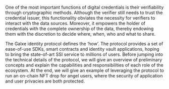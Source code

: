 One of the most important functions of digital credentials is their verifiability through cryptographic methods. Although the verifier still needs to trust the credential issuer, this functionality obviates the necessity for verifiers to interact with the data sources. Moreover, it empowers the holder of credentials with the complete ownership of the data, thereby endowing them with the discretion to decide where, when, who and what to share.

The Galxe identity protocol defines the ‘how’. The protocol provides a set of ease-of-use SDKs, smart contracts and identity vault applications, hoping to bring the state-of-art SSI service to millions of users. Before jumping into the technical details of the protocol, we will give an overview of preliminary concepts and explain the capabilities and responsibilities of each role of the ecosystem. At the end, we will give an example of leveraging the protocol to run an on-chain NFT drop for angel users, where the security of application and user privacies are both protected.

